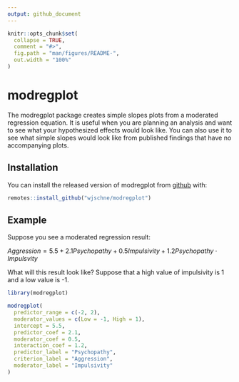 ```yaml
---
output: github_document
---
```


<!-- README.md is generated from README.Rmd. Please edit that file -->

```r
knitr::opts_chunk$set(
  collapse = TRUE,
  comment = "#>",
  fig.path = "man/figures/README-",
  out.width = "100%"
)
```
# modregplot

<!-- badges: start -->
<!-- badges: end -->

The modregplot package creates simple slopes plots from a moderated regression equation. It is useful when you are planning an analysis and want to see what your hypothesized effects would look like. You can also use it to see what simple slopes would look like from published findings that have no accompanying plots.

## Installation

You can install the released version of modregplot from [github](https://github.com) with:

``` r
remotes::install_github("wjschne/modregplot")
```

## Example

Suppose you see a moderated regression result:

$Aggression=5.5+2.1Psychopathy+0.5Impulsivity+1.2Psychopathy\cdot Impulsvity$

What will this result look like? Suppose that a high value of impulsivity is 1 and a low value is -1.

```r
library(modregplot)

modregplot(
  predictor_range = c(-2, 2),
  moderator_values = c(Low = -1, High = 1),
  intercept = 5.5,
  predictor_coef = 2.1,
  moderator_coef = 0.5,
  interaction_coef = 1.2,
  predictor_label = "Psychopathy",
  criterion_label = "Aggression",
  moderator_label = "Impulsivity"
)
```

